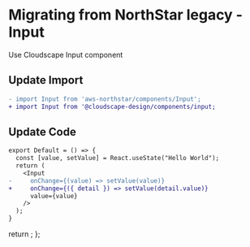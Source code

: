 
<Meta title="Migration/Input" />

# Migrating from NorthStar legacy - Input

Use <Link href='https://cloudscape.design/components/input' target='_blank' external>Cloudscape Input component </Link>

## Update Import

```diff
- import Input from 'aws-northstar/components/Input';
+ import Input from '@cloudscape-design/components/input;
```

## Update Code

```diff
export Default = () => {
  const [value, setValue] = React.useState("Hello World");
  return (
    <Input
-     onChange={(value) => setValue(value)}
+     onChange={({ detail }) => setValue(detail.value)}
      value={value}
    />
  );
}
```

  return <SyntaxHighlighter/>;
};


